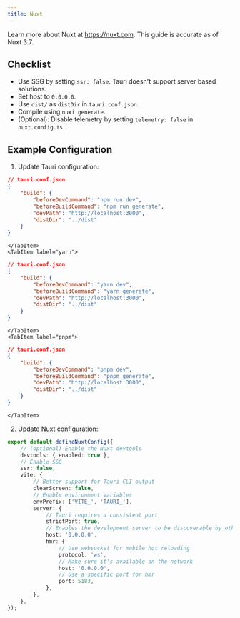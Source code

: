 ```yaml
---
title: Nuxt
---
```



Learn more about Nuxt at https://nuxt.com. This guide is accurate as of Nuxt 3.7.

## Checklist

- Use SSG by setting `ssr: false`. Tauri doesn't support server based solutions.
- Set host to `0.0.0.0`.
- Use `dist/` as `distDir` in `tauri.conf.json`.
- Compile using `nuxi generate`.
- (Optional): Disable telemetry by setting `telemetry: false` in `nuxt.config.ts`.

## Example Configuration

1. Update Tauri configuration:

<Tabs>
	<TabItem label="npm">
	
```json
// tauri.conf.json
{
	"build": {
		"beforeDevCommand": "npm run dev",
		"beforeBuildCommand": "npm run generate",
		"devPath": "http://localhost:3000",
		"distDir": "../dist"
	}
}
```
	
	</TabItem>
	<TabItem label="yarn">
	
```json
// tauri.conf.json
{
	"build": {
		"beforeDevCommand": "yarn dev",
		"beforeBuildCommand": "yarn generate",
		"devPath": "http://localhost:3000",
		"distDir": "../dist"
	}
}
```
	
	</TabItem>
	<TabItem label="pnpm">
	
```json
// tauri.conf.json
{
	"build": {
		"beforeDevCommand": "pnpm dev",
		"beforeBuildCommand": "pnpm generate",
		"devPath": "http://localhost:3000",
		"distDir": "../dist"
	}
}
```
	
	</TabItem>
</Tabs>

2. Update Nuxt configuration:

```ts
export default defineNuxtConfig({
	// (optional) Enable the Nuxt devtools
	devtools: { enabled: true },
	// Enable SSG
	ssr: false,
	vite: {
		// Better support for Tauri CLI output
		clearScreen: false,
		// Enable environment variables
		envPrefix: ['VITE_', 'TAURI_'],
		server: {
			// Tauri requires a consistent port
			strictPort: true,
			// Enables the development server to be discoverable by other devices for mobile development
			host: '0.0.0.0',
			hmr: {
				// Use websocket for mobile hot reloading
				protocol: 'ws',
				// Make sure it's available on the network
				host: '0.0.0.0',
				// Use a specific port for hmr
				port: 5183,
			},
		},
	},
});
```
